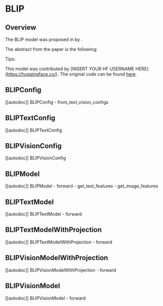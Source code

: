 <!--Copyright 2022 The HuggingFace Team. All rights reserved.

Licensed under the Apache License, Version 2.0 (the "License"); you may not use this file except in compliance with
the License. You may obtain a copy of the License at

http://www.apache.org/licenses/LICENSE-2.0

Unless required by applicable law or agreed to in writing, software distributed under the License is distributed on
an "AS IS" BASIS, WITHOUT WARRANTIES OR CONDITIONS OF ANY KIND, either express or implied. See the License for the
specific language governing permissions and limitations under the License.
-->

# BLIP

## Overview

The BLIP model was proposed in [<INSERT PAPER NAME HERE>](<INSERT PAPER LINK HERE>) by <INSERT AUTHORS HERE>.
<INSERT SHORT SUMMARY HERE>

The abstract from the paper is the following:

*<INSERT PAPER ABSTRACT HERE>*

Tips:

<INSERT TIPS ABOUT MODEL HERE>

This model was contributed by [INSERT YOUR HF USERNAME HERE](https://huggingface.co/<INSERT YOUR HF USERNAME HERE>).
The original code can be found [here](<INSERT LINK TO GITHUB REPO HERE>).


## BLIPConfig

[[autodoc]] BLIPConfig
    - from_text_vision_configs

## BLIPTextConfig

[[autodoc]] BLIPTextConfig

## BLIPVisionConfig

[[autodoc]] BLIPVisionConfig

## BLIPModel

[[autodoc]] BLIPModel
    - forward
    - get_text_features
    - get_image_features

## BLIPTextModel

[[autodoc]] BLIPTextModel
    - forward

## BLIPTextModelWithProjection

[[autodoc]] BLIPTextModelWithProjection
    - forward

## BLIPVisionModelWithProjection

[[autodoc]] BLIPVisionModelWithProjection
    - forward


## BLIPVisionModel

[[autodoc]] BLIPVisionModel
    - forward
